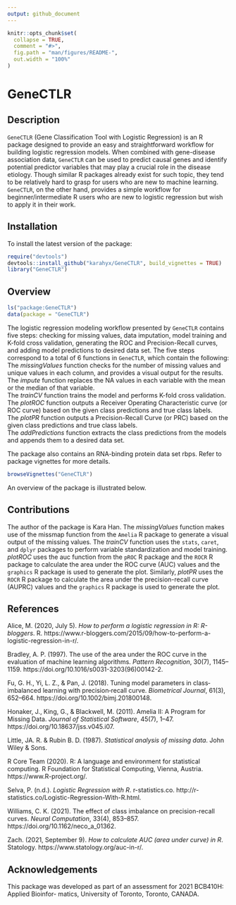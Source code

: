 ```yaml
---
output: github_document
---
```


<!-- README.md is generated from README.Rmd. Please edit that file -->

```r
knitr::opts_chunk$set(
  collapse = TRUE,
  comment = "#>",
  fig.path = "man/figures/README-",
  out.width = "100%"
)
```

# GeneCTLR

<!-- badges: start -->
<!-- badges: end -->

## Description
`GeneCTLR` (Gene Classification Tool with Logistic Regression) is an R package
designed to provide an easy and straightforward workflow for building logistic regression models. When combined with gene-disease association data, `GeneCTLR`
can be used to predict causal genes and identify potential predictor variables 
that may play a crucial role in the disease etiology. Though similar R packages
already exist for such topic, they tend to be relatively hard to grasp for users
who are new to machine learning. `GeneCTLR`, on the other hand, provides a 
simple workflow for beginner/intermediate R users who are new to logistic regression but wish to apply it in their work.

## Installation

To install the latest version of the package:

``` r
require("devtools")
devtools::install_github("karahyx/GeneCTLR", build_vignettes = TRUE)
library("GeneCTLR")
```

## Overview

``` r
ls("package:GeneCTLR")
data(package = "GeneCTLR")
```

The logistic regression modeling workflow presented by `GeneCTLR` contains five steps: checking for missing values, data imputation, model training and K-fold cross validation, generating the ROC and Precision-Recall curves, and adding model predictions to desired data set. The five steps correspond to a total
of 6 functions in `GeneCTLR`, which contain the following: \
The *missingValues* function checks for the number of missing values and unique values in each column, and provides a visual output for the results. \
The *impute* function replaces the NA values in each variable with the mean or
the median of that variable. \
The *trainCV* function trains the model and performs K-fold cross validation. \
The *plotROC* function outputs a Receiver Operating Characteristic curve (or ROC curve) based on the given class predictions and true class labels. \
The *plotPR* function outputs a Precision-Recall Curve (or PRC) based on the given class predictions and true class labels. \
The *addPredictions* function extracts the class predictions from the models and appends them to a desired data set. \

The package also contains an RNA-binding protein data set rbps. Refer to package vignettes for more details.

``` r
browseVignettes("GeneCTLR")
```

An overview of the package is illustrated below.

## Contributions
The author of the package is Kara Han. The *missingValues* function makes use of the missmap function from the `Amelia` R package to generate a visual output of the missing values. The *trainCV* function uses the `stats`, `caret`, and `dplyr` packages to perform variable standardization and model training. *plotROC* uses the auc function from the `pROC` R package and the `ROCR` R package to calculate the area under the ROC curve (AUC) values and the `graphics` R package is used to generate the plot. Similarly, *plotPR* uses the `ROCR` R package to calculate the area under the precision-recall curve (AUPRC) values and the `graphics` R package is used to generate the plot. 

## References
Alice, M. (2020, July 5). 
*How to perform a logistic regression in R: R-bloggers*. R. https://www.r-bloggers.com/2015/09/how-to-perform-a-logistic-regression-in-r/.

Bradley, A. P. (1997). The use of the area under the ROC curve in the
evaluation of machine learning algorithms. *Pattern Recognition*, 30(7),
1145–1159. https://doi.org/10.1016/s0031-3203(96)00142-2.

Fu, G. H., Yi, L. Z., & Pan, J. (2018). Tuning model parameters in
class‐imbalanced learning with precision‐recall curve. *Biometrical
Journal*, 61(3), 652–664. https://doi.org/10.1002/bimj.201800148.

Honaker, J., King, G., & Blackwell, M. (2011). Amelia II: A Program for
Missing Data. *Journal of Statistical Software*, 45(7), 1–47. 
https://doi.org/10.18637/jss.v045.i07.

Little, JA. R. & Rubin B. D. (1987). *Statistical analysis of missing
data*. John Wiley & Sons.

R Core Team (2020). R: A language and environment for statistical computing. R Foundation for Statistical Computing, Vienna, Austria. https://www.R-project.org/.

Selva, P. (n.d.). *Logistic Regression with R*. r-statistics.co.
http://r-statistics.co/Logistic-Regression-With-R.html.

Williams, C. K. (2021). The effect of class imbalance on precision-recall
curves. *Neural Computation*, 33(4), 853–857. 
https://doi.org/10.1162/neco_a_01362.

Zach. (2021, September 9). 
*How to calculate AUC (area under curve) in R*. Statology. 
https://www.statology.org/auc-in-r/.


## Acknowledgements
This package was developed as part of an assessment for 2021 BCB410H: Applied Bioinfor- matics, University of Toronto, Toronto, CANADA.

